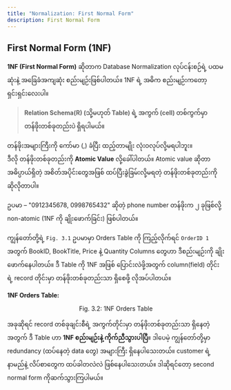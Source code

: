 ```yaml
---
title: "Normalization: First Normal Form"
description: First Normal Form
---
```




## First Normal Form (1NF) 

**1NF (First Normal Form)** ဆိုတာက Database Normalization လုပ်ငန်းစဉ်ရဲ့ ပထမဆုံးနဲ့ အခြေခံအကျဆုံး စည်းမျဉ်းဖြစ်ပါတယ်။
1NF ရဲ့ အဓိက စည်းမျဉ်းကတော့ ရှင်းရှင်းလေးပါ။ 
> **Relation Schema(R) (သို့မဟုတ် Table) ရဲ့ အကွက် (cell) တစ်ကွက်မှာ တန်ဖိုးတစ်ခုတည်းပဲ ရှိရပါမယ်။** 

တန်ဖိုးအများကြီးကို ကော်မာ (,) ခံပြီး ထည့်တာမျိုး လုံးဝလုပ်လို့မရပါဘူး။ <br />
ဒီလို တန်ဖိုးတစ်ခုတည်းကို **Atomic Value** လို့ခေါ်ပါတယ်။ 
Atomic value ဆိုတာ အဓိပ္ပာယ်ရှိတဲ့ အစိတ်အပိုင်းတွေအဖြစ် ထပ်ပြီးခွဲခြမ်းလို့မရတဲ့ တန်ဖိုးတစ်ခုတည်းကို ဆိုလိုတာပါ။ <br />

ဥပမာ – "0912345678, 0998765432" ဆိုတဲ့ phone number တန်ဖိုးက ၂ ခုဖြစ်လို့ non-atomic (1NF ကို ချိုးဖောက်ခြင်း) ဖြစ်ပါတယ်။


ကျွန်တော်တို့ရဲ့ `Fig. 3.1` ဥပမာမှာ Orders Table ကို ကြည့်လိုက်ရင် `OrderID 1` အတွက် BookID, BookTitle, Price နဲ့ Quantity Columns တွေဟာ ဒီစည်းမျဉ်းကို ချိုးဖောက်နေပါတယ်။ 
ဒီ Table ကို 1NF အဖြစ် ပြောင်းလဲဖို့အတွက် column(field) တိုင်းရဲ့ record တိုင်းမှာ တန်ဖိုးတစ်ခုတည်းသာ ရှိစေဖို့ လိုအပ်ပါတယ်။ 

**1NF Orders Table:**

<ContentImage src={firstNormalForm} alt="1NF Orders Table" />
<p style="text-align: center;">Fig. 3.2: 1NF Orders Table</p>


အခုဆိုရင် record တစ်ခုချင်းစီရဲ့ အကွက်တိုင်းမှာ တန်ဖိုးတစ်ခုတည်းသာ ရှိနေတဲ့အတွက် ဒီ Table ဟာ **1NF စည်းမျဉ်းနဲ့ ကိုက်ညီသွားပါပြီ**။ ဒါပေမဲ့ ကျွန်တော်တို့မှာ redundancy (ထပ်နေတဲ့ data တွေ) အများကြီး ရှိနေပါသေးတယ်။ 
customer ရဲ့ နာမည်နဲ့ လိပ်စာတွေက ထပ်ခါတလဲလဲ ဖြစ်နေပါသေးတယ်။ ဒါဆိုရင်တော့ second normal form ကိုဆက်သွားကြပါမယ်။

